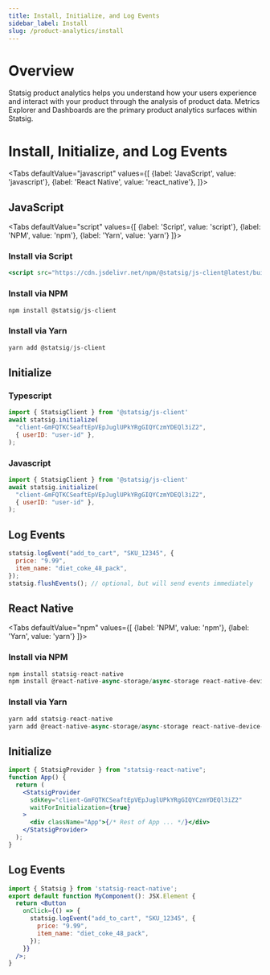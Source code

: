 ```yaml
---
title: Install, Initialize, and Log Events
sidebar_label: Install
slug: /product-analytics/install
---
```



# **Overview**

Statsig product analytics helps you understand how your users experience and interact with your product through the analysis of product data. Metrics Explorer and Dashboards are the primary product analytics surfaces within Statsig.

# Install, Initialize, and Log Events

<Tabs
  defaultValue="javascript"
  values={[
    {label: 'JavaScript', value: 'javascript'},
    {label: 'React Native', value: 'react_native'},
  ]}>
  <TabItem value="javascript">

## JavaScript

<Tabs
  defaultValue="script"
  values={[
    {label: 'Script', value: 'script'},
    {label: 'NPM', value: 'npm'},
    {label: 'Yarn', value: 'yarn'}
  ]}>
  <TabItem value="script">

### Install via Script

```jsx
<script src="https://cdn.jsdelivr.net/npm/@statsig/js-client@latest/build/statsig-js-client.min.js"></script>
```

  </TabItem>
  <TabItem value="npm">

### Install via NPM

```jsx
npm install @statsig/js-client
```

  </TabItem>
  <TabItem value="yarn">

### Install via Yarn

```jsx
yarn add @statsig/js-client
```

  </TabItem>
</Tabs>

## Initialize

### Typescript

```jsx
import { StatsigClient } from '@statsig/js-client'
await statsig.initialize(
  "client-GmFQTKCSeaftEpVEpJuglUPkYRgGIQYCzmYDEQl3iZ2",
  { userID: "user-id" },
);
```

### Javascript

```jsx
import { StatsigClient } from '@statsig/js-client'
await statsig.initialize(
  "client-GmFQTKCSeaftEpVEpJuglUPkYRgGIQYCzmYDEQl3iZ2",
  { userID: "user-id" },
);
```

## Log Events

```jsx
statsig.logEvent("add_to_cart", "SKU_12345", {
  price: "9.99",
  item_name: "diet_coke_48_pack",
});
statsig.flushEvents(); // optional, but will send events immediately
```

  </TabItem>
  <TabItem value="react_native">

## React Native

<Tabs
  defaultValue="npm"
  values={[
    {label: 'NPM', value: 'npm'},
    {label: 'Yarn', value: 'yarn'}
  ]}>
  <TabItem value="npm">

### Install via NPM

```jsx
npm install statsig-react-native
npm install @react-native-async-storage/async-storage react-native-device-info react-native-get-random-values
```

  </TabItem>
  <TabItem value="yarn">

### Install via Yarn

```jsx
yarn add statsig-react-native
yarn add @react-native-async-storage/async-storage react-native-device-info react-native-get-random-values
```

  </TabItem>
</Tabs>

## Initialize

```jsx
import { StatsigProvider } from "statsig-react-native";
function App() {
  return (
    <StatsigProvider
      sdkKey="client-GmFQTKCSeaftEpVEpJuglUPkYRgGIQYCzmYDEQl3iZ2"
      waitForInitialization={true}
    >
      <div className="App">{/* Rest of App ... */}</div>
    </StatsigProvider>
  );
}
```

## Log Events

```jsx
import { Statsig } from 'statsig-react-native';
export default function MyComponent(): JSX.Element {
  return <Button
    onClick={() => {
      statsig.logEvent("add_to_cart", "SKU_12345", {
        price: "9.99",
        item_name: "diet_coke_48_pack",
      });
    }}
  />;
}
```

  </TabItem>
</Tabs>
